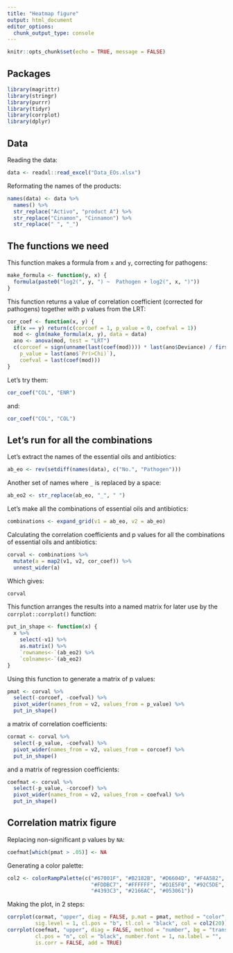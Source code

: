 ```yaml
---
title: "Heatmap figure"
output: html_document
editor_options: 
  chunk_output_type: console
---
```


```r
knitr::opts_chunk$set(echo = TRUE, message = FALSE)
```

## Packages

```r
library(magrittr)
library(stringr)
library(purrr)
library(tidyr)
library(corrplot)
library(dplyr)
```

## Data

Reading the data:

```r
data <- readxl::read_excel("Data_EOs.xlsx")
```

Reformating the names of the products:

```r
names(data) <- data %>%
  names() %>%
  str_replace("Activo", "product A") %>% 
  str_replace("Cinamon", "Cinnamon") %>% 
  str_replace(" ", "_")
```

## The functions we need

This function makes a formula from `x` and `y`, correcting for pathogens:

```r
make_formula <- function(y, x) {
  formula(paste0("log2(", y, ") ~  Pathogen + log2(", x, ")"))
}
```

This function returns a value of correlation coefficient (corrected for pathogens)
together with p values from the LRT:

```r
cor_coef <- function(x, y) {
  if(x == y) return(c(corcoef = 1, p_value = 0, coefval = 1))
  mod <- glm(make_formula(x, y), data = data)
  ano <- anova(mod, test = "LRT")
  c(corcoef = sign(unname(last(coef(mod)))) * last(ano$Deviance) / first(tail(ano$`Resid. Dev`, 2)),
    p_value = last(ano$`Pr(>Chi)`),
    coefval = last(coef(mod)))
}
```

Let's try them:

```r
cor_coef("COL", "ENR")
```

and:

```r
cor_coef("COL", "COL")
```

## Let's run for all the combinations

Let's extract the names of the essential oils and antibiotics:

```r
ab_eo <- rev(setdiff(names(data), c("No.", "Pathogen")))
```

Another set of names where `_` is replaced by a space:

```r
ab_eo2 <- str_replace(ab_eo, "_", " ")
```

Let's make all the combinations of essential oils and antibiotics:

```r
combinations <- expand_grid(v1 = ab_eo, v2 = ab_eo)
```

Calculating the correlation coefficients and p values for all the combinations
of essential oils and antibiotics:

```r
corval <- combinations %>% 
  mutate(a = map2(v1, v2, cor_coef)) %>% 
  unnest_wider(a)
```

Which gives:

```r
corval
```

This function arranges the results into a named matrix for later use by the
`corrplot::corrplot()` function:

```r
put_in_shape <- function(x) {
  x %>%
    select(-v1) %>% 
    as.matrix() %>% 
    `rownames<-`(ab_eo2) %>% 
    `colnames<-`(ab_eo2)
}
```

Using this function to generate a matrix of p values:

```r
pmat <- corval %>% 
  select(-corcoef, -coefval) %>% 
  pivot_wider(names_from = v2, values_from = p_value) %>% 
  put_in_shape()
```

a matrix of correlation coefficients:

```r
cormat <- corval %>% 
  select(-p_value, -coefval) %>% 
  pivot_wider(names_from = v2, values_from = corcoef) %>% 
  put_in_shape()
```

and a matrix of regression coefficients:

```r
coefmat <- corval %>% 
  select(-p_value, -corcoef) %>% 
  pivot_wider(names_from = v2, values_from = coefval) %>% 
  put_in_shape()
```

## Correlation matrix figure

Replacing non-significant p values by `NA`:

```r
coefmat[which(pmat > .05)] <- NA
```

Generating a color palette:

```r
col2 <- colorRampPalette(c("#67001F", "#B2182B", "#D6604D", "#F4A582",
                           "#FDDBC7", "#FFFFFF", "#D1E5F0", "#92C5DE",
                           "#4393C3", "#2166AC", "#053061"))
```

Making the plot, in 2 steps:

```r
corrplot(cormat, "upper", diag = FALSE, p.mat = pmat, method = "color",
         sig.level = 1, cl.pos = "b", tl.col = "black", col = col2(20))
corrplot(coefmat, "upper", diag = FALSE, method = "number", bg = "transparent",
         cl.pos = "n", col = "black", number.font = 1, na.label = "",
         is.corr = FALSE, add = TRUE)
```
